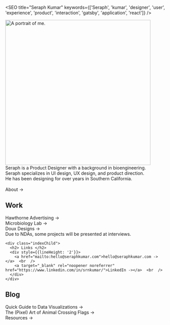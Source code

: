 
<SEO title="Seraph Kumar" keywords={['Seraph', 'kumar', 'designer', 'user', 'experience', 'product', 'interaction', 'gatsby', 'application', 'react']} />


<img height="456px" loading="eager" src={portrait} alt="A portrait of me." class="portrait"/>

<div style={{fontWeight: '400', marginTop: '25px'}}>
  Seraph is a Product Designer with a background in bioengineering. <br  />
  Seraph specializes in UI design, UX design, and product direction.  <br  />
  He has been designing for over <Experience /> years in Southern California.<br  />  <br  />

  <Link to="/about/">About -></Link>

  <div class="indexParent">
    <div class="indexChild">
      <h2> Work </h2>
      <div style={{lineHeight: '2'}}>
        <Link to="/hawthorne/">Hawthorne Advertising -></Link>  <br  />
        <Link to="/lab/">Microbiology Lab -></Link>  <br  />
        <Link to="/doux/">Doux Designs -></Link>
      </div>
      Due to NDAs, some projects will be presented at interviews.
    </div>
    
    <div class="indexChild">
      <h2> Links </h2>
      <div style={{lineHeight: '2'}}>
        <a href="mailto:hello@seraphkumar.com">hello@seraphkumar.com -></a>  <br  />
        <a target="_blank" rel="noopener noreferrer" href="https://www.linkedin.com/in/srnkumar/">LinkedIn -></a>  <br  />
      </div>
    </div>
  </div>

  <div>
    <h2> Blog </h2>
    <div style={{lineHeight: '2'}}>
      <Link to="/blog4/">Quick Guide to Data Visualizations -></Link>  <br  />
      <Link to="/blog3/">The (Pixel) Art of Animal Crossing Flags -></Link>  <br  />
      <Link to="/resources/">Resources -></Link>  <br  />
    </div>
  </div>
</div>